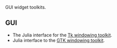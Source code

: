 GUI widget toolkits.

== GUI ==

* The Julia interface for the [https://github.com/JuliaLang/Tk.jl Tk windowing toolkit].
* Julia interface to the [https://github.com/JuliaLang/Gtk.jl GTK windowing toolkit].








